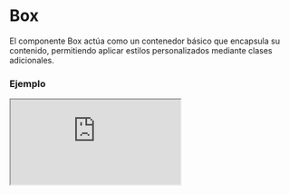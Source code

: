 # Box

El componente Box actúa como un contenedor básico que encapsula su contenido, permitiendo aplicar estilos personalizados mediante clases adicionales.


### Ejemplo

<Iframe minHeightIframe="30dvh" src="https://fenextjs-component-storybook.vercel.app/iframe.html?args=&id=box-box--index&viewMode=story" />

### Importación

Para importar el componente Box, se puede hacer desde fenextjs

```tsx copy
import { Box } from "fenextjs";
```

### Parámetros

| Parámetro | Tipo | Requerido | Default | Descripcion |
| --------- | ---- | --------- | ------- | ----------- |
| children | ReactNode | sí |  | El contenido que se renderizará dentro del componente Box. |
| className | string | no | "" | Clase personalizada para el componente Box. |

### Storybook

Para ver el storybook del componente lo puede hacer con este [link](https://fenextjs-component-storybook.vercel.app/?path=/story/box-box--index)

### Usos

- Básico

```tsx copy
<Box>Este es un contenedor básico</Box>
```

- Box con clase personalizada

```tsx copy
<Box className="custom-class">Contenido con clase personalizada</Box>
```

